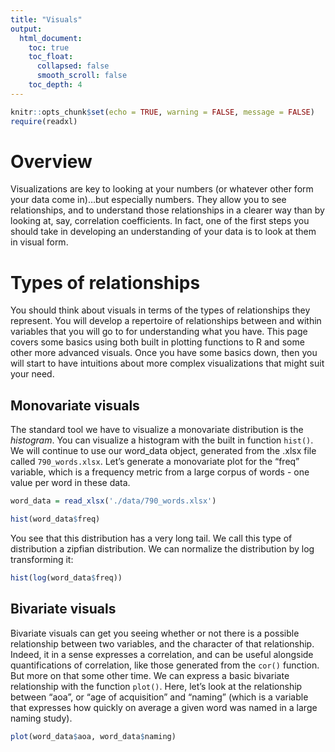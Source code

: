 ```yaml
---
title: "Visuals"
output:
  html_document:
    toc: true
    toc_float:
      collapsed: false
      smooth_scroll: false
    toc_depth: 4
---
```


```r
knitr::opts_chunk$set(echo = TRUE, warning = FALSE, message = FALSE)
require(readxl)
```
# Overview
Visualizations are key to looking at your numbers (or whatever other form your data come in)...but especially numbers. They allow you to see relationships, and to understand those relationships in a clearer way than by looking at, say, correlation coefficients. In fact, one of the first steps you should take in developing an understanding of your data is to look at them in visual form.

# Types of relationships
You should think about visuals in terms of the types of relationships they represent. You will develop a repertoire of relationships between and within variables that you will go to for understanding what you have. This page covers some basics using both built in plotting functions to R and some other more advanced visuals. Once you have some basics down, then you will start to have intuitions about more complex visualizations that might suit your need.

## Monovariate visuals
The standard tool we have to visualize a monovariate distribution is the _histogram_. You can visualize a histogram with the built in function `hist()`. We will continue to use our word_data object, generated from the .xlsx file called `790_words.xlsx`. Let's generate a monovariate plot for the "freq" variable, which is a frequency metric from a large corpus of words - one value per word in these data.

```r
word_data = read_xlsx('./data/790_words.xlsx')
```

```r
hist(word_data$freq)
```
 You see that this distribution has a very long tail. We call this type of distribution a zipfian distribution. We can normalize the distribution by log transforming it:

```r
hist(log(word_data$freq))
```
## Bivariate visuals
Bivariate visuals can get you seeing whether or not there is a possible relationship between two variables, and the character of that relationship. Indeed, it in a sense expresses a correlation, and can be useful alongside quantifications of correlation, like those generated from the `cor()` function. But more on that some other time. We can express a basic bivariate relationship with the function `plot()`. Here, let's look at the relationship between "aoa", or "age of acquisition" and "naming" (which is a variable that expresses how quickly on average a given word was named in a large naming study).

```r
plot(word_data$aoa, word_data$naming)

```